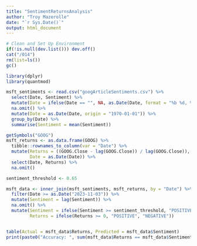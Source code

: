 ```yaml
---
title: "SentimentReturnsAnalysis"
author: "Troy Mazerolle"
date: "`r Sys.Date()`"
output: html_document
---
```


```r
# Clean and Set Up Environment
if(!is.null(dev.list())) dev.off()
cat("/014")
rm(list=ls())
gc()

library(dplyr)
library(quantmod)
```

```r
msft_sentiments <- read.csv("googArticleSentiments.csv") %>%
  select(Date, Sentiment) %>%
  mutate(Date = ifelse(Date == "", NA, as.Date(Date, format = "%b %d, %Y"))) %>%
  na.omit() %>%
  mutate(Date = as.Date(Date, origin = "1970-01-01")) %>%
  group_by(Date) %>%
  summarise(Sentiment = mean(Sentiment))
```

```r
getSymbols("GOOG")
msft_returns <- as.data.frame(GOOG) %>%
  tibble::rownames_to_column(var = "Date") %>% 
  mutate(Returns = ((GOOG.Close - lag(GOOG.Close)) / lag(GOOG.Close)),
         Date = as.Date(Date)) %>%
  select(Date, Returns) %>%
  na.omit()
```

```r
sentiment_threshold <- 0.65

msft_data <- inner_join(msft_sentiments, msft_returns, by = "Date") %>%
  filter(Date >= as.Date("2023-11-03")) %>%
  mutate(Sentiment = lag(Sentiment)) %>%
  na.omit() %>%
  mutate(Sentiment = ifelse(Sentiment >= sentiment_threshold, "POSITIVE", "NEGATIVE"),
         Returns = ifelse(Returns >= 0, "POSITIVE", "NEGATIVE"))


table(Actual = msft_data$Returns, Predicted = msft_data$Sentiment)
print(paste0("Accuracy: ", sum(msft_data$Returns == msft_data$Sentiment) / length(msft_data$Sentiment)))
```




























